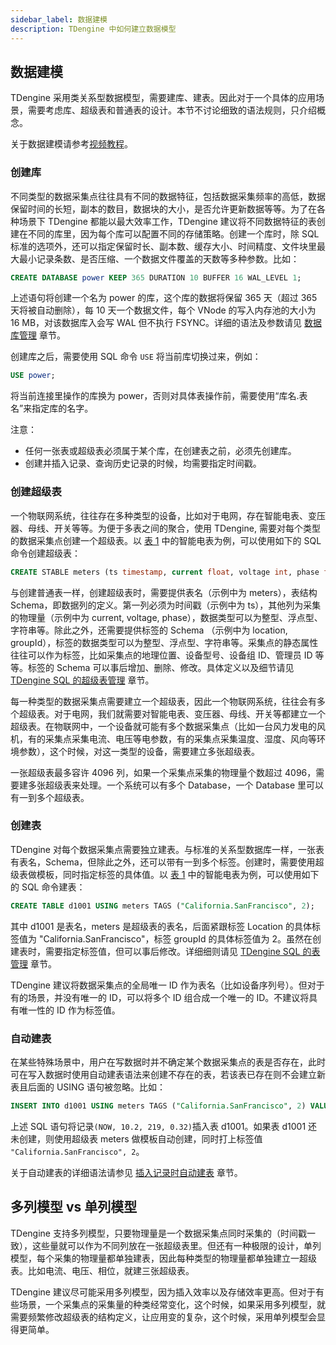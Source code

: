 ```yaml
---
sidebar_label: 数据建模
description: TDengine 中如何建立数据模型
---
```


## 数据建模

TDengine 采用类关系型数据模型，需要建库、建表。因此对于一个具体的应用场景，需要考虑库、超级表和普通表的设计。本节不讨论细致的语法规则，只介绍概念。

关于数据建模请参考[视频教程](https://www.taosdata.com/blog/2020/11/11/1945.html)。

### 创建库

不同类型的数据采集点往往具有不同的数据特征，包括数据采集频率的高低，数据保留时间的长短，副本的数目，数据块的大小，是否允许更新数据等等。为了在各种场景下 TDengine 都能以最大效率工作，TDengine 建议将不同数据特征的表创建在不同的库里，因为每个库可以配置不同的存储策略。创建一个库时，除 SQL 标准的选项外，还可以指定保留时长、副本数、缓存大小、时间精度、文件块里最大最小记录条数、是否压缩、一个数据文件覆盖的天数等多种参数。比如：

```sql
CREATE DATABASE power KEEP 365 DURATION 10 BUFFER 16 WAL_LEVEL 1;
```

上述语句将创建一个名为 power 的库，这个库的数据将保留 365 天（超过 365 天将被自动删除），每 10 天一个数据文件，每个 VNode 的写入内存池的大小为 16 MB，对该数据库入会写 WAL 但不执行 FSYNC。详细的语法及参数请见 [数据库管理](/taos-sql/database) 章节。

创建库之后，需要使用 SQL 命令 `USE` 将当前库切换过来，例如：

```sql
USE power;
```

将当前连接里操作的库换为 power，否则对具体表操作前，需要使用“库名.表名”来指定库的名字。

注意：
- 任何一张表或超级表必须属于某个库，在创建表之前，必须先创建库。
- 创建并插入记录、查询历史记录的时候，均需要指定时间戳。


### 创建超级表

一个物联网系统，往往存在多种类型的设备，比如对于电网，存在智能电表、变压器、母线、开关等等。为便于多表之间的聚合，使用 TDengine, 需要对每个类型的数据采集点创建一个超级表。以 [表 1](/concept) 中的智能电表为例，可以使用如下的 SQL 命令创建超级表：

```sql
CREATE STABLE meters (ts timestamp, current float, voltage int, phase float) TAGS (location binary(64), groupId int);
```

与创建普通表一样，创建超级表时，需要提供表名（示例中为 meters），表结构 Schema，即数据列的定义。第一列必须为时间戳（示例中为 ts），其他列为采集的物理量（示例中为 current, voltage, phase），数据类型可以为整型、浮点型、字符串等。除此之外，还需要提供标签的 Schema （示例中为 location, groupId），标签的数据类型可以为整型、浮点型、字符串等。采集点的静态属性往往可以作为标签，比如采集点的地理位置、设备型号、设备组 ID、管理员 ID 等等。标签的 Schema 可以事后增加、删除、修改。具体定义以及细节请见 [TDengine SQL 的超级表管理](/taos-sql/stable) 章节。

每一种类型的数据采集点需要建立一个超级表，因此一个物联网系统，往往会有多个超级表。对于电网，我们就需要对智能电表、变压器、母线、开关等都建立一个超级表。在物联网中，一个设备就可能有多个数据采集点（比如一台风力发电的风机，有的采集点采集电流、电压等电参数，有的采集点采集温度、湿度、风向等环境参数），这个时候，对这一类型的设备，需要建立多张超级表。

一张超级表最多容许 4096 列，如果一个采集点采集的物理量个数超过 4096，需要建多张超级表来处理。一个系统可以有多个 Database，一个 Database 里可以有一到多个超级表。

### 创建表

TDengine 对每个数据采集点需要独立建表。与标准的关系型数据库一样，一张表有表名，Schema，但除此之外，还可以带有一到多个标签。创建时，需要使用超级表做模板，同时指定标签的具体值。以 [表 1](/concept) 中的智能电表为例，可以使用如下的 SQL 命令建表：

```sql
CREATE TABLE d1001 USING meters TAGS ("California.SanFrancisco", 2);
```

其中 d1001 是表名，meters 是超级表的表名，后面紧跟标签 Location 的具体标签值为 "California.SanFrancisco"，标签 groupId 的具体标签值为 2。虽然在创建表时，需要指定标签值，但可以事后修改。详细细则请见 [TDengine SQL 的表管理](/taos-sql/table) 章节。

TDengine 建议将数据采集点的全局唯一 ID 作为表名（比如设备序列号）。但对于有的场景，并没有唯一的 ID，可以将多个 ID 组合成一个唯一的 ID。不建议将具有唯一性的 ID 作为标签值。

### 自动建表

在某些特殊场景中，用户在写数据时并不确定某个数据采集点的表是否存在，此时可在写入数据时使用自动建表语法来创建不存在的表，若该表已存在则不会建立新表且后面的 USING 语句被忽略。比如：

```sql
INSERT INTO d1001 USING meters TAGS ("California.SanFrancisco", 2) VALUES (NOW, 10.2, 219, 0.32);
```

上述 SQL 语句将记录`(NOW, 10.2, 219, 0.32)`插入表 d1001。如果表 d1001 还未创建，则使用超级表 meters 做模板自动创建，同时打上标签值 `"California.SanFrancisco", 2`。

关于自动建表的详细语法请参见 [插入记录时自动建表](/taos-sql/insert#插入记录时自动建表) 章节。

## 多列模型 vs 单列模型

TDengine 支持多列模型，只要物理量是一个数据采集点同时采集的（时间戳一致），这些量就可以作为不同列放在一张超级表里。但还有一种极限的设计，单列模型，每个采集的物理量都单独建表，因此每种类型的物理量都单独建立一超级表。比如电流、电压、相位，就建三张超级表。

TDengine 建议尽可能采用多列模型，因为插入效率以及存储效率更高。但对于有些场景，一个采集点的采集量的种类经常变化，这个时候，如果采用多列模型，就需要频繁修改超级表的结构定义，让应用变的复杂，这个时候，采用单列模型会显得更简单。
